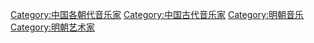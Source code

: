 [[Category:中国各朝代音乐家|Category:中国各朝代音乐家]]
[[Category:中国古代音乐家|Category:中国古代音乐家]]
[[Category:明朝音乐|Category:明朝音乐]]
[[Category:明朝艺术家|Category:明朝艺术家]]